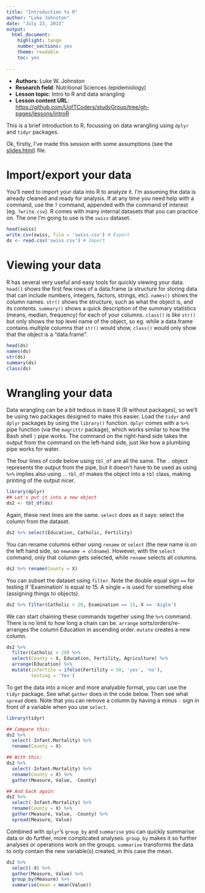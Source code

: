 ```yaml
---
title: "Introduction to R"
author: "Luke Johnston"
date: "July 23, 2015"
output: 
  html_document: 
    highlight: tango
    number_sections: yes
    theme: readable
    toc: yes
    
---
```


 - **Authors**: Luke W. Johnston
 - **Research field**: Nutritional Sciences (epidemiology)
 - **Lesson topic**: Intro to R and data wrangling
 - **Lesson content URL**: <https://github.com/UofTCoders/studyGroup/tree/gh-pages/lessons/introR>

This is a brief introduction to R, focussing on data wrangling using
`dplyr` and `tidyr` packages.

Ok, firstly, I've made this session with some assumptions (see the
[slides.html](../slides.html)) file.  

# Import/export your data #

You'll need to import your data into R to analyze it.  I'm assuming
the data is already cleaned and ready for analysis.  If at any time
you need help with a command, use the `?` command, appended with the
command of interest (eg. `?write.csv`).  R comes with many internal
datasets that you can practice on.  The one I'm going to use is the
`swiss` dataset.

```r
head(swiss)
write.csv(swiss, file = 'swiss.csv') # Export
ds <- read.csv('swiss.csv') # Import
```

# Viewing your data #

R has several very useful and easy tools for quickly viewing your
data.  `head()` shows the first few rows of a data.frame (a structure
for storing data that can include numbers, integers, factors, strings,
etc).  `names()` shows the column names.  `str()` shows the structure,
such as what the object is, and its contents.  `summary()` shows a
quick description of the summary statistics (means, median, frequency)
for each of your columns.  `class()` is like `str()` but only shows
the top level name of the object, so eg. while a data.frame contains
multiple columns that `str()` would show, `class()` would only show
that the object is a "data.frame".

```r
head(ds)
names(ds)
str(ds)
summary(ds)
class(ds)
```

# Wrangling your data #

Data wrangling can be a bit tedious in base R (R without packages), so we'll be
using two packages designed to make this easier.  Load the `tidyr` and `dplyr` packages by using the
`library()` function.  `dplyr` comes with a `%>%` pipe function (via the 
`magrittr` package), which works similar to how the Bash shell `|` pipe works. 
The command on the right-hand side takes the output from the command on the
left-hand side, just like how a plumbing pipe works for water.

The four lines of code below using `tbl_df` are all the same.  The `.`
object represents the output from the pipe, but it doesn't have to be
used as using `%>%` implies also using `.`.  `tbl_df` makes the object
into a `tbl` class, making printing of the output nicer.

```r
library(dplyr)
## Let's put it into a new object
ds2 <- tbl_df(ds)
```

Again, these next lines are the same. `select` does as it says: select
the column from the dataset.

```r
ds2 %>% select(Education, Catholic, Fertility)
```

You can rename columns either using `rename` or `select` (the new name
is on the left hand side, so `newname = oldname`).  However, with the
`select` command, only that column gets selected, while `rename`
selects all columns.

```r
ds2 %>% rename(County = X)
```

You can subset the dataset using `filter`.  Note the double equal sign
`==` for testing if 'Examination' is equal to 15.  A single `=` is
used for something else (assigning things to objects).

```r
ds2 %>% filter(Catholic < 20, Examination == 15, X == 'Aigle')
```

We can start chaining these commands together using the `%>%` command.
There is no limit to how long a chain can be.  `arrange`
sorts/orders/re-arranges the column Education in ascending
order. `mutate` creates a new column.

```r
ds2 %>%
  filter(Catholic > 20) %>%
  select(County = X, Education, Fertility, Agriculture) %>%
  arrange(Education) %>%
  mutate(infertile = ifelse(Fertility < 50, 'yes', 'no'),
         testing = 'Yes')
```

To get the data into a nicer and more analyable format, you can use
the `tidyr` package.  See what `gather` does in the code below.  Then
see what `spread` does.  Note that you can remove a column by having a
minus `-` sign in front of a variable when you use `select`.

```r
library(tidyr)

## Compare this:
ds2 %>%
  select(-Infant.Mortality) %>%
  rename(County = X)

## With this:
ds2 %>%
  select(-Infant.Mortality) %>%
  rename(County = X) %>%
  gather(Measure, Value, -County)

## And back again:
ds2 %>%
  select(-Infant.Mortality) %>%
  rename(County = X) %>%
  gather(Measure, Value, -County) %>%
  spread(Measure, Value)
```

Combined with `dplyr`'s `group_by` and `summarise` you can quickly
summarise data or do further, more complicated analyses. `group_by`
makes it so further analyses or operations work on the groups.
`summarise` transforms the data to only contain the new variable(s)
created, in this case the mean.

```r
ds2 %>%
  select(-X) %>%
  gather(Measure, Value) %>%
  group_by(Measure) %>%
  summarise(mean = mean(Value))
```

